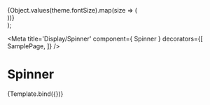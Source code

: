 

  <div style={{
    display: 'grid', gridTemplateColumns: 'repeat(5, 96px)',
  }}>
    {Object.values(theme.fontSize).map(size => (
      <div key={size} title={size} style={{
        display: 'flex', alignItems: 'center', justifyContent: 'center',
        width: '96px', height: '96px'
      }}>
        <Spinner style={{ width: size, height: size }} />
      </div>
    ))}
    <div title='Natural Size' style={{
      display: 'inline-flex', alignItems: 'center', justifyContent: 'center',
      height: '96px', gridColumn: '1 / -1'
    }}>
      <Spinner />
    </div>
  </div>
);

<Meta title='Display/Spinner' component={ Spinner } decorators={[ SamplePage, ]} />

# Spinner

<Canvas>
  <Story name='Spinner'>{Template.bind({})}</Story>
</Canvas>

<ArgsTable of={Spinner} />